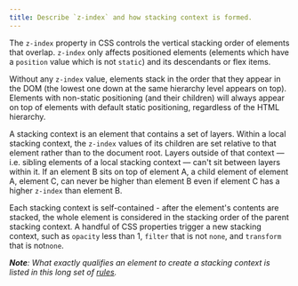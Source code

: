 ```yaml
---
title: Describe `z-index` and how stacking context is formed.
---
```


The `z-index` property in CSS controls the vertical stacking order of elements that overlap. `z-index` only affects positioned elements (elements which have a `position` value which is not `static`) and its descendants or flex items.

Without any `z-index` value, elements stack in the order that they appear in the DOM (the lowest one down at the same hierarchy level appears on top). Elements with non-static positioning (and their children) will always appear on top of elements with default static positioning, regardless of the HTML hierarchy.

A stacking context is an element that contains a set of layers. Within a local stacking context, the `z-index` values of its children are set relative to that element rather than to the document root. Layers outside of that context — i.e. sibling elements of a local stacking context — can't sit between layers within it. If an element B sits on top of element A, a child element of element A, element C, can never be higher than element B even if element C has a higher `z-index` than element B.

Each stacking context is self-contained - after the element's contents are stacked, the whole element is considered in the stacking order of the parent stacking context. A handful of CSS properties trigger a new stacking context, such as `opacity` less than 1, `filter` that is not `none`, and `transform` that is not`none`.

_**Note**: What exactly qualifies an element to create a stacking context is listed in this long set of [rules](https://developer.mozilla.org/en-US/docs/Web/CSS/CSS_positioned_layout/Stacking_context#The_stacking_context)._
